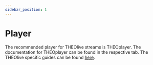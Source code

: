 ```yaml
---
sidebar_position: 1
---
```


# Player

The recommended player for THEOlive streams is THEOplayer. The documentation for THEOplayer can be found in the
respective tab. The THEOlive specific guides can be found [here](../../../theoplayer/how-to-guides/web/theolive/getting-started/).
